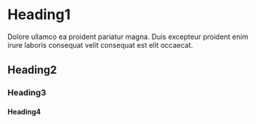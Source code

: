 # Heading1

Dolore ullamco ea proident pariatur magna.
Duis excepteur proident enim irure laboris consequat velit consequat est elit occaecat.

## Heading2

### Heading3

#### Heading4
